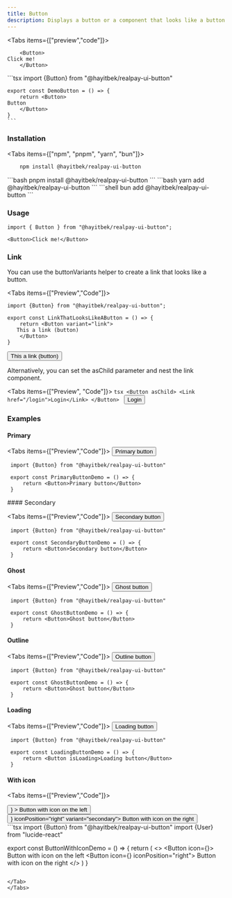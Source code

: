 ```yaml
---
title: Button
description: Displays a button or a component that looks like a button
---
```



<Tabs items={["preview","code"]}>
<Tab value="preview">
   
        <Button>
    Click me! 
        </Button>
    
</Tab>
<Tab value="code">
    ```tsx
    import {Button} from "@hayitbek/realpay-ui-button"

    export const DemoButton = () => {
        return <Button>
    Button
        </Button>
    }
    ```

</Tab>
</Tabs>

### Installation

<Tabs items={["npm", "pnpm", "yarn", "bun"]}>
  <Tab value="npm"> 
```bash
    npm install @hayitbek/realpay-ui-button
```
  </Tab>
  <Tab value="pnpm">
  ```bash
   pnpm install @hayitbek/realpay-ui-button 
   ```
  
  </Tab>
  <Tab value="yarn">
 ```bash
 yarn add @hayitbek/realpay-ui-button
 ``` 
  </Tab>
  <Tab value="bun">
  ```shell
   bun add @hayitbek/realpay-ui-button 
   ```
  </Tab>
</Tabs>

### Usage

```tsx
import { Button } from "@hayitbek/realpay-ui-button";
```

```tsx
<Button>Click me!</Button>
```

### Link

You can use the buttonVariants helper to create a link that looks like a button.

<Tabs items={["Preview","Code"]}>
<Tab value="Code">
```tsx
import {Button} from "@hayitbek/realpay-ui-button";

export const LinkThatLooksLikeAButton = () => {
    return <Button variant="link">
   This a link (button) 
    </Button>
}
```
</Tab>
<Tab value="Preview">
<Button variant="link">
   This a link (button) 
    </Button>
</Tab>
</Tabs>

Alternatively, you can set the asChild parameter and nest the link component.

<Tabs items={["Preview", "Code"]}>
  <Tab value="Code">
    ```tsx
    <Button asChild>
      <Link href="/login">Login</Link>
    </Button>
    ```
  </Tab>
  <Tab value="Preview">
    <Button asChild>
      <Link href="/login">Login</Link>
    </Button>
  </Tab>
</Tabs>

### Examples

#### Primary

<Tabs items={["Preview","Code"]}>
<Tab value="Preview">
    <Button>Primary button</Button>
</Tab> 
<Tab value="Code">
   ```tsx
    import {Button} from "@hayitbek/realpay-ui-button"

    export const PrimaryButtonDemo = () => {
        return <Button>Primary button</Button>
    }

```
</Tab>
</Tabs>
#### Secondary

<Tabs items={["Preview","Code"]}>
<Tab value="Preview">
 <Button variant="secondary">Secondary button</Button>
</Tab>
<Tab value="Code">
```tsx
 import {Button} from "@hayitbek/realpay-ui-button"

 export const SecondaryButtonDemo = () => {
     return <Button>Secondary button</Button>
 }
```

</Tab> 
</Tabs>

#### Ghost

<Tabs items={["Preview","Code"]}>
<Tab value="Preview">
    <Button variant="ghost">Ghost button</Button>
</Tab> 
<Tab value="Code">
   ```tsx
    import {Button} from "@hayitbek/realpay-ui-button"

    export const GhostButtonDemo = () => {
        return <Button>Ghost button</Button>
    }

```
</Tab>
</Tabs>

#### Outline
<Tabs items={["Preview","Code"]}>
<Tab value="Preview">
 <Button variant="outline">Outline button</Button>
</Tab>
<Tab value="Code">
```tsx
 import {Button} from "@hayitbek/realpay-ui-button"

 export const GhostButtonDemo = () => {
     return <Button>Ghost button</Button>
 }
```

</Tab> 
</Tabs>

#### Loading

<Tabs items={["Preview","Code"]}>
<Tab value="Preview">
    <Button isLoading> Loading button</Button>
</Tab> 
<Tab value="Code">
   ```tsx
    import {Button} from "@hayitbek/realpay-ui-button"

    export const LoadingButtonDemo = () => {
        return <Button isLoading>Loading button</Button>
    }

```
</Tab>
</Tabs>

#### With icon
<Tabs items={["Preview","Code"]}>
<Tab value="Preview">
<div className="flex gap-2">
 <Button icon={<User className="mr-2"/>} > Button with icon on the left</Button>
 <Button icon={<User className="ml-2"/>} iconPosition="right" variant="secondary"> Button with icon on the right</Button>
 </div>
</Tab>
<Tab value="Code">
```tsx
 import {Button} from "@hayitbek/realpay-ui-button"
 import {User} from "lucide-react"

 export const ButtonWithIconDemo = () => {
     return (
    <>
     <Button icon={<User className="mr-2" />}> Button with icon on the left</Button>
     <Button icon={<User className="ml-2" />} iconPosition="right"> Button with icon on the right</Button>
    </>
     )
 }
```

</Tab>
</Tabs>
```
